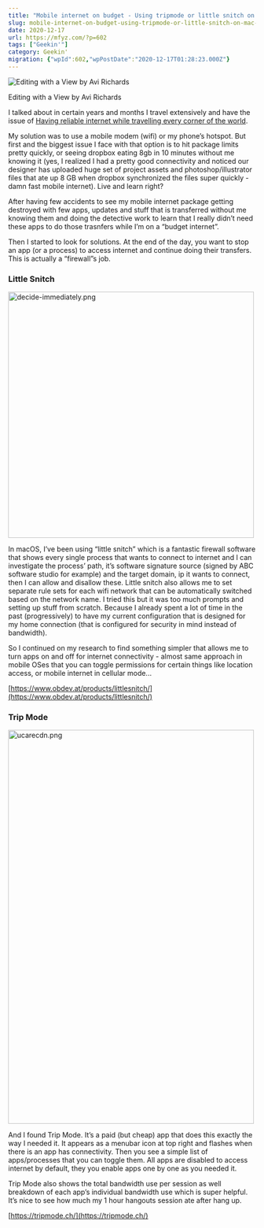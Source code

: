 ```yaml
---
title: "Mobile internet on budget - Using tripmode or little snitch on mac to control your bandwidth usage when doing mobile internet hotspot"
slug: mobile-internet-on-budget-using-tripmode-or-little-snitch-on-mac-to-control-your-bandwidth-usage-when-doing-mobile-internet-hotspot
date: 2020-12-17
url: https://mfyz.com/?p=602
tags: ["Geekin'"]
category: Geekin'
migration: {"wpId":602,"wpPostDate":"2020-12-17T01:28:23.000Z"}
---
```



![Editing with a View by Avi Richards](/images/archive/en/2020/12/Z3ownETsdNQ.jpg)

Editing with a View by Avi Richards

I talked about in certain years and months I travel extensively and have the issue of [Having reliable internet while travelling every corner of the world](/having-reliable-internet-while-travelling-every-corner-of-the-world/).

My solution was to use a mobile modem (wifi) or my phone’s hotspot. But first and the biggest issue I face with that option is to hit package limits pretty quickly, or seeing dropbox eating 8gb in 10 minutes without me knowing it (yes, I realized I had a pretty good connectivity and noticed our designer has uploaded huge set of project assets and photoshop/illustrator files that ate up 8 GB when dropbox synchronized the files super quickly - damn fast mobile internet). Live and learn right?

After having few accidents to see my mobile internet package getting destroyed with few apps, updates and stuff that is transferred without me knowing them and doing the detective work to learn that I really didn’t need these apps to do those trasnfers while I’m on a “budget internet”. 

Then I started to look for solutions. At the end of the day, you want to stop an app (or a process) to access internet and continue doing their transfers. This is actually a “firewall”s job. 

### Little Snitch

<Image
	src="/images/archive/en/2020/12/image-2.png"
	width="500"
	height="500"
	alt="decide-immediately.png"
/>

In macOS, I’ve been using “little snitch” which is a fantastic firewall software that shows every single process that wants to connect to internet and I can investigate the process’ path, it’s software signature source (signed by ABC software studio for example) and the target domain, ip it wants to connect, then I can allow and disallow these. Little snitch also allows me to set separate rule sets for each wifi network that can be automatically switched based on the network name. I tried this but it was too much prompts and setting up stuff from scratch. Because I already spent a lot of time in the past (progressively) to have my current configuration that is designed for my home connection (that is configured for security in mind instead of bandwidth).

So I continued on my research to find something simpler that allows me to turn apps on and off for internet connectivity - almost same approach in mobile OSes that you can toggle permissions for certain things like location access, or mobile internet in cellular mode...

[https://www.obdev.at/products/littlesnitch/](https://www.obdev.at/products/littlesnitch/)

### Trip Mode

<Image
	src="/images/archive/en/2020/12/image-3.png"
	width="500"
	height="800"
	alt="ucarecdn.png"
/>

And I found Trip Mode. It’s a paid (but cheap) app that does this exactly the way I needed it. It appears as a menubar icon at top right and flashes when there is an app has connectivity. Then you see a simple list of apps/processes that you can toggle them. All apps are disabled to access internet by default, they you enable apps one by one as you needed it.

Trip Mode also shows the total bandwidth use per session as well breakdown of each app’s individual bandwidth use which is super helpful. It’s nice to see how much my 1 hour hangouts session ate after hang up.

[https://tripmode.ch/](https://tripmode.ch/)